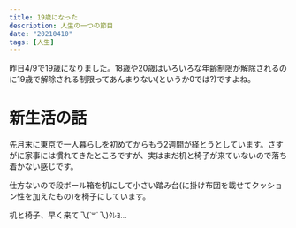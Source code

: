 ```yaml
---
title: 19歳になった
description: 人生の一つの節目
date: "20210410"
tags: [人生]
---
```


昨日4/9で19歳になりました。18歳や20歳はいろいろな年齢制限が解除されるのに19歳で解除される制限ってあんまりない(というか0では?)ですよね。

# 新生活の話

先月末に東京で一人暮らしを初めてからもう2週間が経とうとしています。さすがに家事には慣れてきたところですが、実はまだ机と椅子が来ていないので落ち着かない感じです。

仕方ないので段ボール箱を机にして小さい踏み台(に掛け布団を載せてクッション性を加えたもの)を椅子にしています。

机と椅子、早く来て乁(˙꒳˙乁)ｸﾚﾖ...
